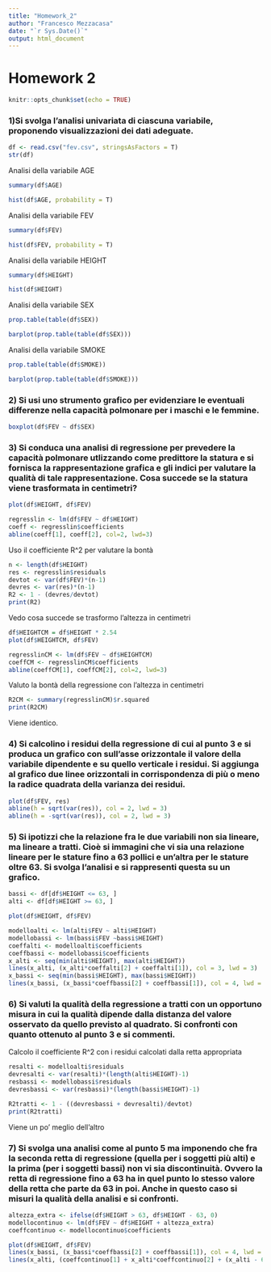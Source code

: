 ```yaml
---
title: "Homework_2"
author: "Francesco Mezzacasa"
date: "`r Sys.Date()`"
output: html_document
---
```


# Homework 2
```r
knitr::opts_chunk$set(echo = TRUE)
```
### 1)Si svolga l’analisi univariata di ciascuna variabile, proponendo visualizzazioni dei dati adeguate.

```r
df <- read.csv("fev.csv", stringsAsFactors = T)
str(df)
```


Analisi della variabile AGE
```r
summary(df$AGE)
```
```r
hist(df$AGE, probability = T)
```

Analisi della variabile FEV
```r
summary(df$FEV)
```

```r
hist(df$FEV, probability = T)
```

Analisi della variabile HEIGHT
```r
summary(df$HEIGHT)
```

```r
hist(df$HEIGHT)
```


Analisi della variabile SEX
```r
prop.table(table(df$SEX))
```

```r
barplot(prop.table(table(df$SEX)))
```


Analisi della variabile SMOKE
```r
prop.table(table(df$SMOKE))
```

```r
barplot(prop.table(table(df$SMOKE)))
```


### 2) Si usi uno strumento grafico per evidenziare le eventuali differenze nella capacità polmonare per i maschi e le femmine.

```r
boxplot(df$FEV ~ df$SEX)
```


### 3) Si conduca una analisi di regressione per prevedere la capacità polmonare utlizzando come predittore la statura e si fornisca la rappresentazione grafica e gli indici per valutare la qualità di tale rappresentazione. Cosa succede se la statura viene trasformata in centimetri?
```r
plot(df$HEIGHT, df$FEV)

regresslin <- lm(df$FEV ~ df$HEIGHT)
coeff <- regresslin$coefficients
abline(coeff[1], coeff[2], col=2, lwd=3)
```

Uso il coefficiente R^2 per valutare la bontà
```r
n <- length(df$HEIGHT)
res <- regresslin$residuals
devtot <- var(df$FEV)*(n-1)
devres <- var(res)*(n-1)
R2 <- 1 - (devres/devtot)
print(R2)
```


Vedo cosa succede se trasformo l'altezza in centimetri
```r
df$HEIGHTCM = df$HEIGHT * 2.54
plot(df$HEIGHTCM, df$FEV)

regresslinCM <- lm(df$FEV ~ df$HEIGHTCM)
coeffCM <- regresslinCM$coefficients
abline(coeffCM[1], coeffCM[2], col=2, lwd=3)

```


Valuto la bontà della regressione con l'altezza in centimetri
```r
R2CM <- summary(regresslinCM)$r.squared
print(R2CM)
```


Viene identico.

### 4) Si calcolino i residui della regressione di cui al punto 3 e si produca un grafico con sull’asse orizzontale il valore della variabile dipendente e su quello verticale i residui. Si aggiunga al grafico due linee orizzontali in corrispondenza di più o meno la radice quadrata della varianza dei residui.

```r
plot(df$FEV, res)
abline(h = sqrt(var(res)), col = 2, lwd = 3)
abline(h = -sqrt(var(res)), col = 2, lwd = 3)
```


### 5) Si ipotizzi che la relazione fra le due variabili non sia lineare, ma lineare a tratti. Cioè si immagini che vi sia una relazione lineare per le stature fino a 63 pollici e un’altra per le stature oltre 63. Si svolga l’analisi e si rappresenti questa su un grafico.
```r
bassi <- df[df$HEIGHT <= 63, ]
alti <- df[df$HEIGHT >= 63, ]

plot(df$HEIGHT, df$FEV)

modelloalti <- lm(alti$FEV ~ alti$HEIGHT)
modellobassi <- lm(bassi$FEV ~bassi$HEIGHT)
coeffalti <- modelloalti$coefficients
coeffbassi <- modellobassi$coefficients
x_alti <- seq(min(alti$HEIGHT), max(alti$HEIGHT))
lines(x_alti, (x_alti*coeffalti[2] + coeffalti[1]), col = 3, lwd = 3)
x_bassi <- seq(min(bassi$HEIGHT), max(bassi$HEIGHT))
lines(x_bassi, (x_bassi*coeffbassi[2] + coeffbassi[1]), col = 4, lwd = 3)
```


### 6) Si valuti la qualità della regressione a tratti con un opportuno misura in cui la qualità dipende dalla distanza del valore osservato da quello previsto al quadrato. Si confronti con quanto ottenuto al punto 3 e si commenti.

Calcolo il coefficiente R^2 con i residui calcolati dalla retta appropriata
```r
resalti <- modelloalti$residuals
devresalti <- var(resalti)*(length(alti$HEIGHT)-1)
resbassi <- modellobassi$residuals
devresbassi <- var(resbassi)*(length(bassi$HEIGHT)-1)

R2tratti <- 1 - ((devresbassi + devresalti)/devtot)
print(R2tratti)

```

Viene un po' meglio dell'altro


### 7) Si svolga una analisi come al punto 5 ma imponendo che fra la seconda retta di regressione (quella per i soggetti più alti) e la prima (per i soggetti bassi) non vi sia discontinuità. Ovvero la retta di regressione fino a 63 ha in quel punto lo stesso valore della retta che parte da 63 in poi. Anche in questo caso si misuri la qualità della analisi e si confronti.

```r
altezza_extra <- ifelse(df$HEIGHT > 63, df$HEIGHT - 63, 0)
modellocontinuo <- lm(df$FEV ~ df$HEIGHT + altezza_extra)
coeffcontinuo <- modellocontinuo$coefficients

plot(df$HEIGHT, df$FEV)
lines(x_bassi, (x_bassi*coeffbassi[2] + coeffbassi[1]), col = 4, lwd = 3)
lines(x_alti, (coeffcontinuo[1] + x_alti*coeffcontinuo[2] + (x_alti - 63)*coeffcontinuo[3]), col = 4, lwd = 3)
```